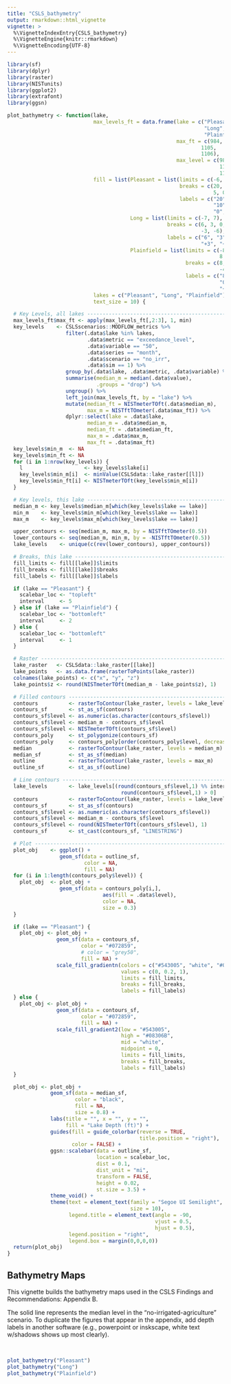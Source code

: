 ```yaml
---
title: "CSLS_bathymetry"
output: rmarkdown::html_vignette
vignette: >
  %\VignetteIndexEntry{CSLS_bathymetry}
  %\VignetteEngine{knitr::rmarkdown}
  %\VignetteEncoding{UTF-8}
---
```


```r
library(sf)
library(dplyr)
library(raster)
library(NISTunits)
library(ggplot2)
library(extrafont)
library(ggsn)

```

```r
plot_bathymetry <- function(lake,
                            max_levels_ft = data.frame(lake = c("Pleasant",
                                                                "Long",
                                                                "Plainfield"),
                                                       max_ft = c(984,
                                                               1105,
                                                               1106),
                                                       max_level = c(983.5,
                                                                     1105.1,
                                                                     1104.7)),
                            fill = list(Pleasant = list(limits = c(-6, 25),
                                                        breaks = c(20, 15, 10,
                                                                   5, 0, -5),
                                                        labels = c("20", "15",
                                                                   "10", "5",
                                                                   "0", "+5")),
                                        Long = list(limits = c(-7, 7),
                                                    breaks = c(6, 3, 0,
                                                               -3, -6),
                                                    labels = c("6", "3", "0",
                                                               "+3", "+6")),
                                        Plainfield = list(limits = c(-8.5,
                                                                     8.5),
                                                          breaks = c(8, 4, 0,
                                                                     -4, -8),
                                                          labels = c("8", "4",
                                                                     "0", "+4",
                                                                     "+8"))),
                            lakes = c("Pleasant", "Long", "Plainfield"),
                            text_size = 10) {

  # Key Levels, all lakes ------------------------------------------------------
  max_levels_ft$max_ft <- apply(max_levels_ft[,2:3], 1, min)
  key_levels    <- CSLSscenarios::MODFLOW_metrics %>%
                   filter(.data$lake %in% lakes,
                          .data$metric == "exceedance_level",
                          .data$variable == "50",
                          .data$series == "month",
                          .data$scenario == "no_irr",
                          .data$sim == 1) %>%
                   group_by(.data$lake, .data$metric, .data$variable) %>%
                   summarise(median_m = median(.data$value),
                             .groups = "drop") %>%
                   ungroup() %>%
                   left_join(max_levels_ft, by = "lake") %>%
                   mutate(median_ft = NISTmeterTOft(.data$median_m),
                          max_m = NISTftTOmeter(.data$max_ft)) %>%
                   dplyr::select(lake = .data$lake,
                          median_m = .data$median_m,
                          median_ft = .data$median_ft,
                          max_m = .data$max_m,
                          max_ft = .data$max_ft)
  key_levels$min_m  <- NA
  key_levels$min_ft <- NA
  for (i in 1:nrow(key_levels)) {
    l                    <- key_levels$lake[i]
    key_levels$min_m[i]  <- minValue(CSLSdata::lake_raster[[l]])
    key_levels$min_ft[i] <- NISTmeterTOft(key_levels$min_m[i])
  }

  # Key levels, this lake ------------------------------------------------------
  median_m <- key_levels$median_m[which(key_levels$lake == lake)]
  min_m    <- key_levels$min_m[which(key_levels$lake == lake)]
  max_m    <- key_levels$max_m[which(key_levels$lake == lake)]

  upper_contours <- seq(median_m, max_m, by = NISTftTOmeter(0.5))
  lower_contours <- seq(median_m, min_m, by = -NISTftTOmeter(0.5))
  lake_levels    <- unique(c(rev(lower_contours), upper_contours))

  # Breaks, this lake ----------------------------------------------------------
  fill_limits <- fill[[lake]]$limits
  fill_breaks <- fill[[lake]]$breaks
  fill_labels <- fill[[lake]]$labels

  if (lake == "Pleasant") {
    scalebar_loc <- "topleft"
    interval     <- 5
  } else if (lake == "Plainfield") {
    scalebar_loc <- "bottomleft"
    interval     <- 2
  } else {
    scalebar_loc <- "bottomleft"
    interval     <- 1
  }

  # Raster ---------------------------------------------------------------------
  lake_raster   <- CSLSdata::lake_raster[[lake]]
  lake_points   <- as.data.frame(rasterToPoints(lake_raster))
  colnames(lake_points) <- c("x", "y", "z")
  lake_points$z <- round(NISTmeterTOft(median_m - lake_points$z), 1)

  # Filled contours ------------------------------------------------------------
  contours          <- rasterToContour(lake_raster, levels = lake_levels)
  contours_sf       <- st_as_sf(contours)
  contours_sf$level <- as.numeric(as.character(contours_sf$level))
  contours_sf$level <- median_m - contours_sf$level
  contours_sf$level <- NISTmeterTOft(contours_sf$level)
  contours_poly     <- st_polygonize(contours_sf)
  contours_poly     <- contours_poly[order(contours_poly$level, decreasing = FALSE),]
  median            <- rasterToContour(lake_raster, levels = median_m)
  median_sf         <- st_as_sf(median)
  outline           <- rasterToContour(lake_raster, levels = max_m)
  outline_sf        <- st_as_sf(outline)

  # Line contours --------------------------------------------------------------
  lake_levels       <- lake_levels[(round(contours_sf$level,1) %% interval == 0) &
                                     round(contours_sf$level,1) > 0]
  contours          <- rasterToContour(lake_raster, levels = lake_levels)
  contours_sf       <- st_as_sf(contours)
  contours_sf$level <- as.numeric(as.character(contours_sf$level))
  contours_sf$level <- median_m - contours_sf$level
  contours_sf$level <- round(NISTmeterTOft(contours_sf$level), 1)
  contours_sf       <- st_cast(contours_sf, "LINESTRING")

  # Plot -----------------------------------------------------------------------
  plot_obj    <- ggplot() +
                 geom_sf(data = outline_sf,
                         color = NA,
                         fill = NA)
  for (i in 1:length(contours_poly$level)) {
    plot_obj  <- plot_obj +
                 geom_sf(data = contours_poly[i,],
                               aes(fill = .data$level),
                               color = NA,
                               size = 0.3)
  }

  if (lake == "Pleasant") {
    plot_obj <- plot_obj +
                geom_sf(data = contours_sf,
                        color = "#072859",
                        # color = "grey50",
                        fill = NA) +
                scale_fill_gradientn(colors = c("#543005", "white", "#08306B"),
                                     values = c(0, 0.2, 1),
                                     limits = fill_limits,
                                     breaks = fill_breaks,
                                     labels = fill_labels)
  } else {
    plot_obj <- plot_obj +
                geom_sf(data = contours_sf,
                        color = "#072859",
                        fill = NA) +
                scale_fill_gradient2(low = "#543005",
                                     high = "#08306B",
                                     mid = "white",
                                     midpoint = 0,
                                     limits = fill_limits,
                                     breaks = fill_breaks,
                                     labels = fill_labels)
  }

  plot_obj <- plot_obj +
              geom_sf(data = median_sf,
                      color = "black",
                      fill = NA,
                      size = 0.8) +
              labs(title = "", x = "", y = "",
                   fill = "Lake Depth (ft)") +
              guides(fill = guide_colorbar(reverse = TRUE,
                                           title.position = "right"),
                     color = FALSE) +
              ggsn::scalebar(data = outline_sf,
                             location = scalebar_loc,
                             dist = 0.1,
                             dist_unit = "mi",
                             transform = FALSE,
                             height = 0.02,
                             st.size = 3.5) +
              theme_void() +
              theme(text = element_text(family = "Segoe UI Semilight",
                                        size = 10),
                    legend.title = element_text(angle = -90,
                                                vjust = 0.5,
                                                hjust = 0.5),
                    legend.position = "right",
                    legend.box = margin(0,0,0,0))
  return(plot_obj)
}

```

## Bathymetry Maps

This vignette builds the bathymetry maps used in the CSLS Findings and
Recommendations: Appendix B.

The solid line represents the median level in the "no-irrigated-agriculture"
scenario. To duplicate the figures that appear in the appendix, add depth labels
in another software (e.g., powerpoint or inskscape, white text w/shadows shows
up most clearly).

<br>


```r
plot_bathymetry("Pleasant")
plot_bathymetry("Long")
plot_bathymetry("Plainfield")
```

